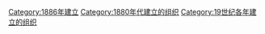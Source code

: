 {{Commons category|Organizations established in 1886}}
{{Cat topic in year|topic=建立的组织|year=1886}}

[[Category:1886年建立|Category:1886年建立]]
[[Category:1880年代建立的组织|Category:1880年代建立的组织]]
[[Category:19世纪各年建立的组织|Category:19世纪各年建立的组织]]